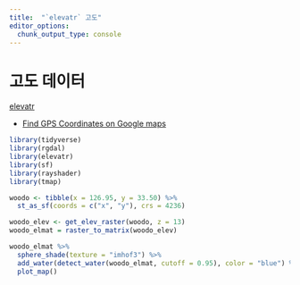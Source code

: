 ```yaml
---
title:  "`elevatr` 고도"   
editor_options: 
  chunk_output_type: console
---
```



# 고도 데이터

[[elevatr](https://github.com/jhollist/elevatr)]{.aside}


- [Find GPS Coordinates on Google maps](https://www.maps.ie/coordinates.html)

```r
library(tidyverse)
library(rgdal)
library(elevatr)
library(sf)
library(rayshader)
library(tmap)

woodo <- tibble(x = 126.95, y = 33.50) %>%
  st_as_sf(coords = c("x", "y"), crs = 4236)

woodo_elev <- get_elev_raster(woodo, z = 13)
woodo_elmat = raster_to_matrix(woodo_elev)

woodo_elmat %>%
  sphere_shade(texture = "imhof3") %>%
  add_water(detect_water(woodo_elmat, cutoff = 0.95), color = "blue") %>%
  plot_map()



```

